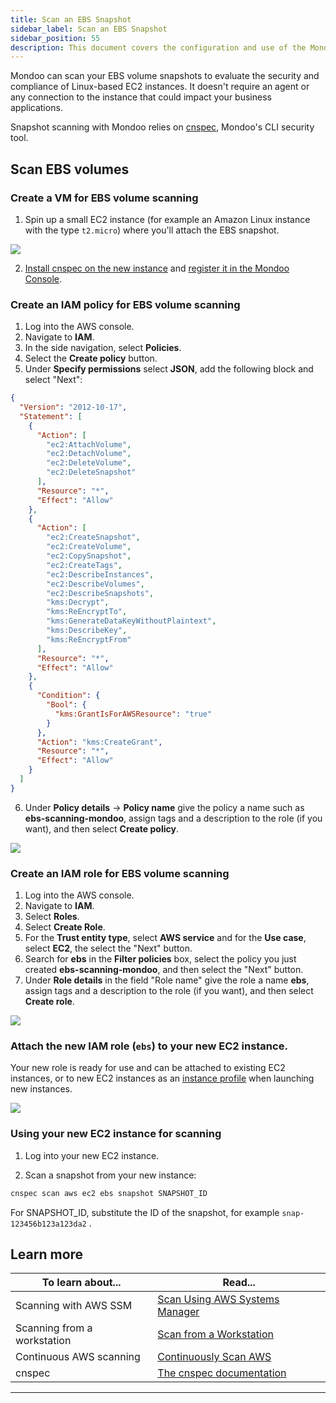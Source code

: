 ```yaml
---
title: Scan an EBS Snapshot
sidebar_label: Scan an EBS Snapshot
sidebar_position: 55
description: This document covers the configuration and use of the Mondoo AWS Integration to scan AWS accounts and EC2 Instances
---
```


Mondoo can scan your EBS volume snapshots to evaluate the security and compliance of Linux-based EC2 instances. It doesn't require an agent or any connection to the instance that could impact your business applications.

Snapshot scanning with Mondoo relies on [cnspec](/cnspec/cnspec-about/), Mondoo's CLI security tool.

## Scan EBS volumes

### Create a VM for EBS volume scanning

1. Spin up a small EC2 instance (for example an Amazon Linux instance with the type `t2.micro`) where you'll attach the EBS snapshot.

![](/img/platform/infra/cloud/aws/aws-ec2-instance-for-ebs-volume-scan.png)

2. [Install cnspec on the new instance](/cnspec/) and [register it in the Mondoo Console](/cnspec/cnspec-platform/).

### Create an IAM policy for EBS volume scanning

1. Log into the AWS console.
2. Navigate to **IAM**.
3. In the side navigation, select **Policies**.
4. Select the **Create policy** button.
5. Under **Specify permissions** select **JSON**, add the following block and select "Next":

```json
{
  "Version": "2012-10-17",
  "Statement": [
    {
      "Action": [
        "ec2:AttachVolume",
        "ec2:DetachVolume",
        "ec2:DeleteVolume",
        "ec2:DeleteSnapshot"
      ],
      "Resource": "*",
      "Effect": "Allow"
    },
    {
      "Action": [
        "ec2:CreateSnapshot",
        "ec2:CreateVolume",
        "ec2:CopySnapshot",
        "ec2:CreateTags",
        "ec2:DescribeInstances",
        "ec2:DescribeVolumes",
        "ec2:DescribeSnapshots",
        "kms:Decrypt",
        "kms:ReEncryptTo",
        "kms:GenerateDataKeyWithoutPlaintext",
        "kms:DescribeKey",
        "kms:ReEncryptFrom"
      ],
      "Resource": "*",
      "Effect": "Allow"
    },
    {
      "Condition": {
        "Bool": {
          "kms:GrantIsForAWSResource": "true"
        }
      },
      "Action": "kms:CreateGrant",
      "Resource": "*",
      "Effect": "Allow"
    }
  ]
}
```

6. Under **Policy details** -> **Policy name** give the policy a name such as **ebs-scanning-mondoo**, assign tags and a description to the role (if you want), and then select **Create policy**.

![](/img/platform/infra/cloud/aws/ssm/aws-ebs-scan-policy.png)

### Create an IAM role for EBS volume scanning

1. Log into the AWS console.
2. Navigate to **IAM**.
3. Select **Roles**.
4. Select **Create Role**.
5. For the **Trust entity type**, select **AWS service** and for the **Use case**, select **EC2**, the select the "Next" button.
6. Search for **ebs** in the **Filter policies** box, select the policy you just created **ebs-scanning-mondoo**, and then select the "Next" button.
7. Under **Role details** in the field "Role name" give the role a name **ebs**, assign tags and a description to the role (if you want), and then select **Create role**.

![](/img/platform/infra/cloud/aws/ssm/aws-ebs-scan-role.png)

### Attach the new IAM role (`ebs`) to your new EC2 instance.

Your new role is ready for use and can be attached to existing EC2 instances, or to new EC2 instances as an [instance profile](https://docs.aws.amazon.com/IAM/latest/UserGuide/id_roles_use_switch-role-ec2_instance-profiles.html) when launching new instances.

![](/img/platform/infra/cloud/aws/aws-attach-ebs-iam-role.png)

### Using your new EC2 instance for scanning

1. Log into your new EC2 instance.

2. Scan a snapshot from your new instance:

```bash
cnspec scan aws ec2 ebs snapshot SNAPSHOT_ID
```

For SNAPSHOT_ID, substitute the ID of the snapshot, for example `snap-123456b123a123da2` .

## Learn more

| To learn about...           | Read...                                                                    |
| --------------------------- | -------------------------------------------------------------------------- |
| Scanning with AWS SSM       | [Scan Using AWS Systems Manager](/cnspec/cloud/aws/aws-ssm-scan/)  |
| Scanning from a workstation | [Scan from a Workstation](/cnspec/cloud/aws/) |
| Continuous AWS scanning     | [Continuously Scan AWS](/platform/infra/cloud/aws/aws-integration-scan/)   |
| cnspec                      | [The cnspec documentation](/cnspec/cnspec-about/)                          |

---
